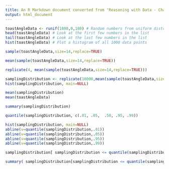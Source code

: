 ```yaml
---
title: An R Markdown document converted from "Reasoning with Data - Chapter 3.ipynb"
output: html_document
---
```


```r
toastAngleData <- runif(1000,0,180) # Random numbers from uniform distribution
head(toastAngleData) # Look at the first few numbers in the list
tail(toastAngleData) # Look at the last few numbers in the list
hist(toastAngleData) # Plot a histogram of all 1000 data points
```

```r
sample(toastAngleData,size=14,replace=TRUE)

mean(sample(toastAngleData,size=14,replace=TRUE))

replicate(4, mean(sample(toastAngleData,size=14,replace=TRUE)))

samplingDistribution <- replicate(10000,mean(sample(toastAngleData,size=14,replace=TRUE)))
hist(samplingDistribution, main=NULL)
```

```r
mean(samplingDistribution)
mean(toastAngleData)

summary(samplingDistribution)

quantile(samplingDistribution, c(.01, .05,  .50, .95, .99))
```

```r
hist(samplingDistribution, main=NULL)
abline(v=quantile(samplingDistribution,.01))
abline(v=quantile(samplingDistribution,.05))
abline(v=quantile(samplingDistribution,.95))
abline(v=quantile(samplingDistribution,.99))
```

```r
samplingDistribution[ samplingDistribution <= quantile(samplingDistribution,.01) ]

summary( samplingDistribution[samplingDistribution <= quantile(samplingDistribution,.01)] )
```

```r

```

